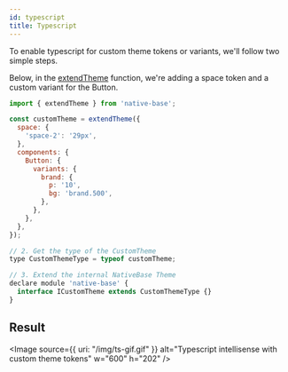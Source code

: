 ```yaml
---
id: typescript
title: Typescript
---
```


To enable typescript for custom theme tokens or variants, we'll follow two simple steps.

Below, in the [extendTheme](http://localhost:3002/customizing-theme) function, we're adding a space token and a custom variant for the Button.

```jsx
import { extendTheme } from 'native-base';

const customTheme = extendTheme({
  space: {
    'space-2': '29px',
  },
  components: {
    Button: {
      variants: {
        brand: {
          p: '10',
          bg: 'brand.500',
        },
      },
    },
  },
});

// 2. Get the type of the CustomTheme
type CustomThemeType = typeof customTheme;

// 3. Extend the internal NativeBase Theme
declare module 'native-base' {
  interface ICustomTheme extends CustomThemeType {}
}
```

## Result

<Image
  source={{ uri: "/img/ts-gif.gif" }}
  alt="Typescript intellisense with custom theme tokens"
  w="600"
  h="202"
/>
